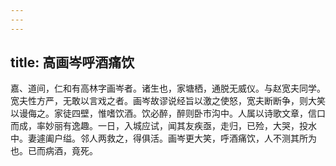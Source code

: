 ```yaml
---
---
---
```

title: 高画岑呼酒痛饮
---



嘉、道间，仁和有高林字画岑者。诸生也，家塘栖，通脱无威仪。与赵宽夫同学。宽夫性方严，无敢以言戏之者。画岑故谬说经旨以激之使怒，宽夫断断争，则大笑以谩侮之。家徒四壁，惟嗜饮酒。饮必醉，醉则卧市沟中。人属以诗歌文章，信口而成，率妙丽有逸趣。一日，入城应试，闻其友疾亟，走归，已殓，大哭，投水中。妻遽阖户缢。邻人两救之，得俱活。画岑更大笑，呼酒痛饮，人不测其所为也。已而病酒，竟死。
